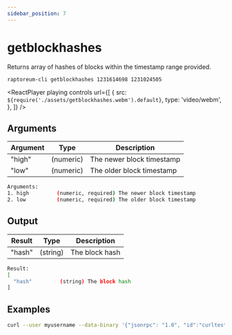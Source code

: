 ```yaml
---
sidebar_position: 7
---
```



# getblockhashes

Returns array of hashes of blocks within the timestamp range provided.

`raptoreum-cli getblockhashes 1231614698 1231024505`

<ReactPlayer
  playing
  controls
  url={[
    {
      src: `${require('./assets/getblockhashes.webm').default}`,
      type: 'video/webm',
    },
  ]}
/>

## Arguments

| Argument | Type      | Description               |
| -------- | --------- | ------------------------- |
| "high"   | (numeric) | The newer block timestamp |
| "low"    | (numeric) | The older block timestamp |

```bash
Arguments:
1. high         (numeric, required) The newer block timestamp
2. low          (numeric, required) The older block timestamp
```

## Output

| Result | Type     | Description    |
| ------ | -------- | -------------- |
| "hash" | (string) | The block hash |

```bash
Result:
[
  "hash"         (string) The block hash
]
```

## Examples

```bash
curl --user myusername --data-binary '{"jsonrpc": "1.0", "id":"curltest", "method": "getblockhashes", "params": [1231614698, 1231024505] }' -H 'content-type: text/plain;' http://127.0.0.1:9998/
```

